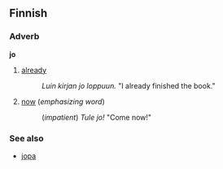 ==Finnish==

===Adverb===
'''jo'''

# [[already]]
#: ''Luin kirjan jo loppuun.'' "I already finished the book."
# [[now]] (''emphasizing word'')
#: (''impatient'') ''Tule jo!'' "Come now!"

===See also===
*[[jopa#Finnish|jopa]]